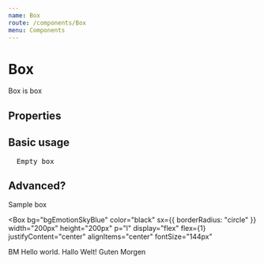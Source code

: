 ```yaml
---
name: Box
route: /components/Box
menu: Components
---
```




# Box

Box is box

## Properties

<Props of={Box} />

## Basic usage

<pre>
  <Box>Empty box</Box>
</pre>

## Advanced?

<Playground>
<Box bg="bgGradientAccent" sx={{ borderRadius: "m" }} width="400px" p="xs" my="l" textAlign="center">Sample box</Box>


<Box
  bg="bgEmotionSkyBlue" 
  color="black" 
  sx={{ borderRadius: "circle" }}
  width="200px"
  height="200px"
  p="l"
  display="flex"
  flex={1}
  justifyContent="center"
  alignItems="center"
  fontSize="144px"
>
  BM
</Box>
<Card mt="xl" p="m" bg="bgSecondary" width="450px">Hello world. Hallo Welt! Guten Morgen</Card>
</Playground>

